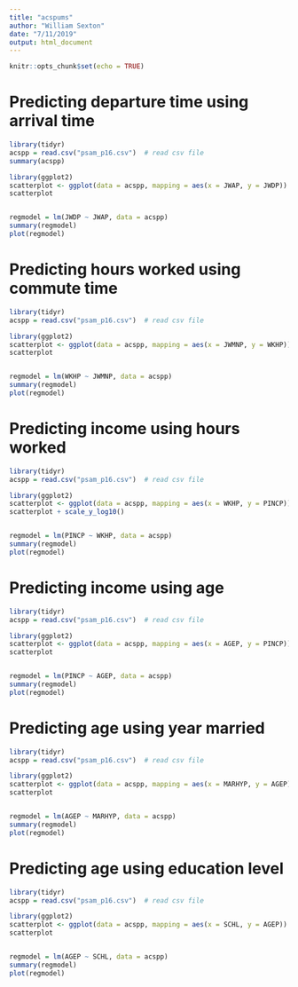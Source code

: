 ---
title: "acspums"
author: "William Sexton"
date: "7/11/2019"
output: html_document
---

```{r setup, include=FALSE}
knitr::opts_chunk$set(echo = TRUE)
```

# Predicting departure time using arrival time

```{r}
library(tidyr)
acspp = read.csv("psam_p16.csv")  # read csv file
summary(acspp)

library(ggplot2)
scatterplot <- ggplot(data = acspp, mapping = aes(x = JWAP, y = JWDP)) + geom_point()
scatterplot


regmodel = lm(JWDP ~ JWAP, data = acspp)
summary(regmodel)
plot(regmodel)

```

# Predicting hours worked using commute time

```{r}
library(tidyr)
acspp = read.csv("psam_p16.csv")  # read csv file

library(ggplot2)
scatterplot <- ggplot(data = acspp, mapping = aes(x = JWMNP, y = WKHP)) + geom_point()
scatterplot


regmodel = lm(WKHP ~ JWMNP, data = acspp)
summary(regmodel)
plot(regmodel)

```

# Predicting income using hours worked

```{r}
library(tidyr)
acspp = read.csv("psam_p16.csv")  # read csv file

library(ggplot2)
scatterplot <- ggplot(data = acspp, mapping = aes(x = WKHP, y = PINCP)) + geom_point()
scatterplot + scale_y_log10()


regmodel = lm(PINCP ~ WKHP, data = acspp)
summary(regmodel)
plot(regmodel)

```

# Predicting income using age

```{r}
library(tidyr)
acspp = read.csv("psam_p16.csv")  # read csv file

library(ggplot2)
scatterplot <- ggplot(data = acspp, mapping = aes(x = AGEP, y = PINCP)) + geom_point()
scatterplot


regmodel = lm(PINCP ~ AGEP, data = acspp)
summary(regmodel)
plot(regmodel)

```

# Predicting age using year married

```{r}
library(tidyr)
acspp = read.csv("psam_p16.csv")  # read csv file

library(ggplot2)
scatterplot <- ggplot(data = acspp, mapping = aes(x = MARHYP, y = AGEP)) + geom_point()
scatterplot


regmodel = lm(AGEP ~ MARHYP, data = acspp)
summary(regmodel)
plot(regmodel)

```

# Predicting age using education level

```{r}
library(tidyr)
acspp = read.csv("psam_p16.csv")  # read csv file

library(ggplot2)
scatterplot <- ggplot(data = acspp, mapping = aes(x = SCHL, y = AGEP)) + geom_point()
scatterplot


regmodel = lm(AGEP ~ SCHL, data = acspp)
summary(regmodel)
plot(regmodel)

```


